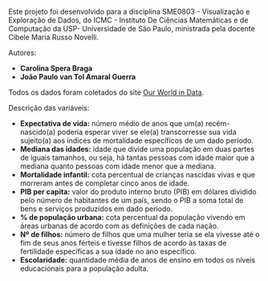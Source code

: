 
Este projeto foi desenvolvido para a disciplina SME0803 - Visualização e Exploração de Dados, do ICMC - Instituto De Ciências Matemáticas e de Computação da USP- Universidade de São Paulo, ministrada pela docente Cibele Maria Russo Novelli.

Autores:

- **Carolina Spera Braga**
- **João Paulo van Tol Amaral Guerra**

Todos os dados foram coletados do site [Our World in Data](https://ourworldindata.org/).

Descrição das variáveis: 

- **Expectativa de vida:** número médio de anos que um(a) recém-nascido(a) poderia esperar viver se ele(a) transcorresse sua vida sujeito(a) aos índices de mortalidade específicos de um dado período.
- **Mediana das idades:** idade que divide uma população em duas partes de iguais tamanhos, ou seja, há tantas pessoas com idade maior que a mediana quanto pessoas com idade menor que a mediana.
- **Mortalidade infantil:** cota percentual de crianças nascidas vivas e que morreram antes de completar cinco anos de idade.
- **PIB per capita:** valor do produto interno bruto (PIB) em dólares dividido pelo número de habitantes de um país, sendo o PIB a soma total de bens e serviços produzidos em dado período.
- **% de população urbana:** cota percentual da população vivendo em áreas urbanas de acordo com as definições de cada nação.
- **Nº de filhos:** número de filhos que uma mulher teria se ela vivesse até o fim de seus anos férteis e tivesse filhos de acordo às taxas de fertilidade específicas a sua idade no ano específico.
- **Escolaridade:** quantidade média de anos de ensino em todos os níveis educacionais para a população adulta.